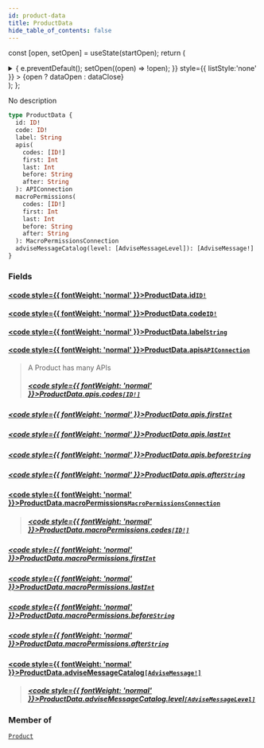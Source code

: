```yaml
---
id: product-data
title: ProductData
hide_table_of_contents: false
---
```






const [open, setOpen] = useState(startOpen);
return (
<details {...(open ? { open: true } : {})} className="details" style={{ border:'none', boxShadow:'none', background:'var(--ifm-background-color)' }}>
<summary
onClick={(e) => {
e.preventDefault();
setOpen((open) => !open);
}}
style={{ listStyle:'none' }} >
{open ? dataOpen : dataClose}
</summary>
{open && children}
</details>
);
};

No description

```graphql
type ProductData {
  id: ID!
  code: ID!
  label: String
  apis(
    codes: [ID!]
    first: Int
    last: Int
    before: String
    after: String
  ): APIConnection
  macroPermissions(
    codes: [ID!]
    first: Int
    last: Int
    before: String
    after: String
  ): MacroPermissionsConnection
  adviseMessageCatalog(level: [AdviseMessageLevel]): [AdviseMessage!]
}
```

### Fields

#### [<code style={{ fontWeight: 'normal' }}>ProductData.<b>id</b></code>](#)<Bullet />[`ID!`](/api/scalars/id) <Badge class="badge badge--secondary" text="non-null"/> <Badge class="badge badge--secondary" text="scalar"/>

>

#### [<code style={{ fontWeight: 'normal' }}>ProductData.<b>code</b></code>](#)<Bullet />[`ID!`](/api/scalars/id) <Badge class="badge badge--secondary" text="non-null"/> <Badge class="badge badge--secondary" text="scalar"/>

>

#### [<code style={{ fontWeight: 'normal' }}>ProductData.<b>label</b></code>](#)<Bullet />[`String`](/api/scalars/string) <Badge class="badge badge--secondary" text="scalar"/>

>

#### [<code style={{ fontWeight: 'normal' }}>ProductData.<b>apis</b></code>](#)<Bullet />[`APIConnection`](/api/objects/apiconnection) <Badge class="badge badge--secondary" text="object"/>

> A Product has many APIs
>
> ##### [<code style={{ fontWeight: 'normal' }}>ProductData.apis.<b>codes</b></code>](#)<Bullet />[`[ID!]`](/api/scalars/id) <Badge class="badge badge--secondary" text="list"/> <Badge class="badge badge--secondary" text="scalar"/>

##### [<code style={{ fontWeight: 'normal' }}>ProductData.apis.<b>first</b></code>](#)<Bullet />[`Int`](/api/scalars/int) <Badge class="badge badge--secondary" text="scalar"/>

>

##### [<code style={{ fontWeight: 'normal' }}>ProductData.apis.<b>last</b></code>](#)<Bullet />[`Int`](/api/scalars/int) <Badge class="badge badge--secondary" text="scalar"/>

>

##### [<code style={{ fontWeight: 'normal' }}>ProductData.apis.<b>before</b></code>](#)<Bullet />[`String`](/api/scalars/string) <Badge class="badge badge--secondary" text="scalar"/>

>

##### [<code style={{ fontWeight: 'normal' }}>ProductData.apis.<b>after</b></code>](#)<Bullet />[`String`](/api/scalars/string) <Badge class="badge badge--secondary" text="scalar"/>

>

#### [<code style={{ fontWeight: 'normal' }}>ProductData.<b>macroPermissions</b></code>](#)<Bullet />[`MacroPermissionsConnection`](/api/objects/macro-permissions-connection) <Badge class="badge badge--secondary" text="object"/>

> ##### [<code style={{ fontWeight: 'normal' }}>ProductData.macroPermissions.<b>codes</b></code>](#)<Bullet />[`[ID!]`](/api/scalars/id) <Badge class="badge badge--secondary" text="list"/> <Badge class="badge badge--secondary" text="scalar"/>

##### [<code style={{ fontWeight: 'normal' }}>ProductData.macroPermissions.<b>first</b></code>](#)<Bullet />[`Int`](/api/scalars/int) <Badge class="badge badge--secondary" text="scalar"/>

>

##### [<code style={{ fontWeight: 'normal' }}>ProductData.macroPermissions.<b>last</b></code>](#)<Bullet />[`Int`](/api/scalars/int) <Badge class="badge badge--secondary" text="scalar"/>

>

##### [<code style={{ fontWeight: 'normal' }}>ProductData.macroPermissions.<b>before</b></code>](#)<Bullet />[`String`](/api/scalars/string) <Badge class="badge badge--secondary" text="scalar"/>

>

##### [<code style={{ fontWeight: 'normal' }}>ProductData.macroPermissions.<b>after</b></code>](#)<Bullet />[`String`](/api/scalars/string) <Badge class="badge badge--secondary" text="scalar"/>

>

#### [<code style={{ fontWeight: 'normal' }}>ProductData.<b>adviseMessageCatalog</b></code>](#)<Bullet />[`[AdviseMessage!]`](/api/objects/advise-message) <Badge class="badge badge--secondary" text="list"/> <Badge class="badge badge--secondary" text="object"/>

> ##### [<code style={{ fontWeight: 'normal' }}>ProductData.adviseMessageCatalog.<b>level</b></code>](#)<Bullet />[`[AdviseMessageLevel]`](/api/enums/advise-message-level) <Badge class="badge badge--secondary" text="list"/> <Badge class="badge badge--secondary" text="enum"/>

### Member of

[`Product`](/api/objects/product) <Badge class="badge badge--secondary" text="object"/>
